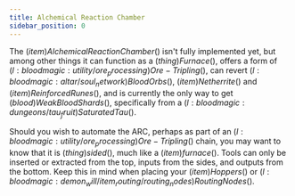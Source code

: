 ```yaml
---
title: Alchemical Reaction Chamber
sidebar_position: 0
---
```



The $(item)Alchemical Reaction Chamber$() isn't fully implemented yet, but among other things it can function as a $(thing)Furnace$(), offers a form of $(l:bloodmagic:utility/ore_processing)Ore-Tripling$(), can revert $(l:bloodmagic:altar/soul_network)Blood Orbs$(), $(item)Netherrite$() and $(item)Reinforced Runes$(), and is currently the only way to get $(blood)Weak Blood Shards$(), specifically from a $(l:bloodmagic:dungeons/tau_fruit)Saturated Tau$().

Should you wish to automate the ARC, perhaps as part of an $(l:bloodmagic:utility/ore_processing)Ore-Tripling$() chain, you may want to know that it is $(thing)sided$(), much like a $(item)furnace$(). Tools can only be inserted or extracted from the top, inputs from the sides, and outputs from the bottom. Keep this in mind when placing your $(item)Hoppers$() or $(l:bloodmagic:demon_will/item_routing/routing_nodes)Routing Nodes$().

